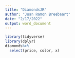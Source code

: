 ```yaml
---
title: "DiamondsJR"
author: "Juan Ramon Breebaart"
date: "2/17/2022"
output: word_document
---
```


```r
library(tidyverse)
library(dplyr)
diamonds%>%
  select(price, color, x)
```

